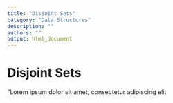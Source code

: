 ```yaml
---
title: "Disjoint Sets"
category: "Data Structures"
description: ""
authors: ""
output: html_document
---
```

# Disjoint Sets
"Lorem ipsum dolor sit amet, consectetur adipiscing elit
